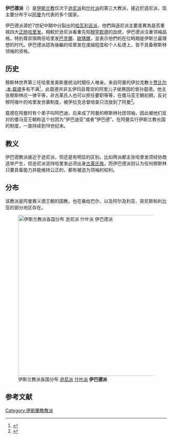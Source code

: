{{copyedit|time=2013-09-17T04:28:15+00:00}}
{{Islam}}

'''伊巴德派'''（{{Lang-ar|إباضية}}）是[[伊斯兰教|伊斯兰教]]仅次于[[逊尼派|逊尼派]]和[[什叶派|什叶派]]的第三大教派，接近於遜尼派，现主要分布于以[[阿曼|阿曼]]为代表的多个国家。

伊巴德派源於7世紀中期{{tsl|en|First Fitna|第一次伊斯蘭內戰}}中分裂出的[[哈瓦利吉派|哈瓦利吉派]]，他們與遜尼派主要差異為是否重視四大[[正统哈里发|正统哈里发]]。相較於逊尼派看重先知[[穆罕默德|穆罕默德]]的血统，伊巴德派注重领袖品格，特別尊崇頭两任哈里发[[阿布·伯克尔|巴克爾]]、[[欧麦尔·本·赫塔卜|歐瑪爾]]，並表示他們的在位時期是伊斯兰最理想的时代。伊巴德派認為後繼的哈里发在虔誠程度和个人私德上，皆不具备穆斯林领袖的资格。

== 历史 ==
穆斯林世界第三任哈里发奥斯曼统治时期任人唯亲。来自阿曼的伊拉克教士[[贾比尔·本·载德|贾比尔·本·载德]]多有不满<ref>{{cite web |title=伊巴德教派的领导人 |url=http://www.islam-in-oman.com/cn/ibadhiyah-cn/ibadhiyah-islam-history-sunni-shiite-cn/islamic-democracy-election-imam-cn.html |website=An Initiative of the Ministry of  Religious Endowments and Religious Affairs Sultanate of Oman |accessdate=2020-06-23 |archive-date=2020-11-25 |archive-url=https://web.archive.org/web/20201125103445/http://www.islam-in-oman.com/cn/ibadhiyah-cn/ibadhiyah-islam-history-sunni-shiite-cn/islamic-democracy-election-imam-cn.html |dead-url=no }}</ref>，此载德并非五伊玛目尊崇的阿里儿子侯赛因的曾孙载德。他主张穆斯林应一律平等，非古莱氏人也可以担任要职等等，在倭马亚王朝初期，反对穆阿维叶的哈里发世袭制度，被伊拉克总督哈查只流放到了阿曼<ref>{{cite web |title=伊巴德派和逊尼派、哈瓦利吉派有啥不同？为啥盛行于阿曼？ |url=https://www.sohu.com/a/212446312_100024029 |website=Sohu |accessdate=2020-06-23 |archive-date=2020-10-10 |archive-url=https://web.archive.org/web/20201010130811/https://www.sohu.com/a/212446312_100024029 |dead-url=no }}</ref>。

载德在阿曼时有个弟子叫阿巴迪，后来成了阿曼的穆斯林社团领袖，因此被他们反对的倭马亚王朝称这个社团为“伊巴迪亚”或者“伊巴德”。在阿曼实行伊斯兰教长国的制度，一直持续到19世纪末。

== 教义 ==
伊巴德教派接近于逊尼派，但还是有明显的区别。比如两派都主张哈里发须经协商选举产生，但逊尼派坚持哈里发必须出身[[古萊氏族|古莱氏族]]，而伊巴德派则认为任何穆斯林只要具备能力并能维持公正的，都有被选为领袖的权利。

== 分布 ==
该教派是阿曼赛义德王朝的国教，也在桑给巴尔、以及阿尔及利亚、突尼斯和利比亚的部分地区存在。

[[File:Islam by country.svg|left|thumb|500x500px|伊斯兰教派各国分布
{{color box|#036704}}{{color box|#4b934a}}{{color box|#80b281}} [[逊尼派|逊尼派]]
{{color box|#741a19}}{{color box|#924c4c}}{{color box|#b17f7e}} [[什叶派|什叶派]]
{{color box|#32347e}} '''伊巴德派''']]

== 参考文献 ==
{{Reflist|2}}

{{伊斯蘭教神學}}
{{宗教}}

{{Authority control}}
[[Category:伊斯蘭教教派|Category:伊斯蘭教教派]]